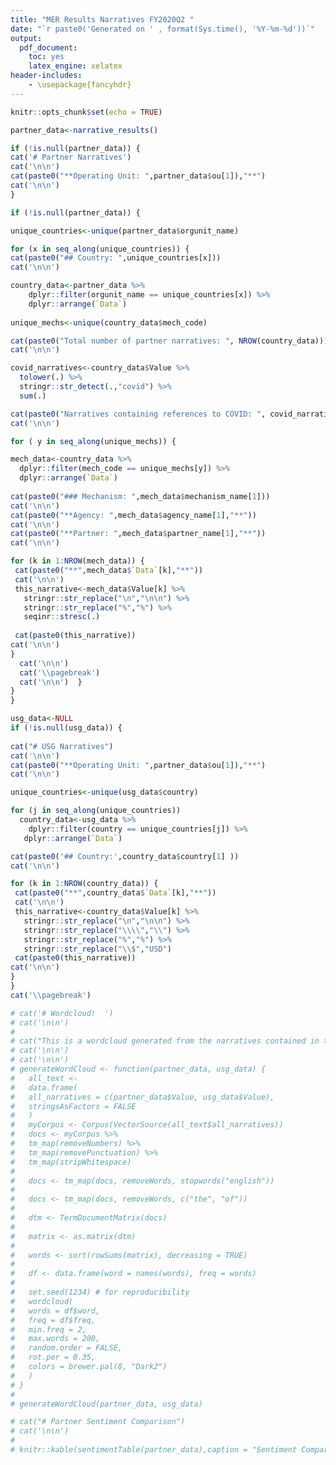 ```yaml
---
title: "MER Results Narratives FY2020Q2 "
date: "`r paste0('Generated on ' , format(Sys.time(), '%Y-%m-%d'))`"
output:
  pdf_document:
    toc: yes
    latex_engine: xelatex
header-includes:
    - \usepackage{fancyhdr}
---
```


<!-- \addtolength{\headheight}{1.0cm} -->
<!-- \pagestyle{fancyplain} -->
<!-- \rhead{\includegraphics[height=1.2cm]{/home/jason/development/Global/src/R/partnerNarratives/pepfar.png}} -->
<!-- \renewcommand{\headrulewidth}{0pt}  -->

```r
knitr::opts_chunk$set(echo = TRUE)
```

```r

partner_data<-narrative_results()

if (!is.null(partner_data)) {
cat('# Partner Narratives')
cat('\n\n')
cat(paste0("**Operating Unit: ",partner_data$ou[1]),"**")
cat('\n\n')
}

```


```r

if (!is.null(partner_data)) {

unique_countries<-unique(partner_data$orgunit_name)

for (x in seq_along(unique_countries)) {
cat(paste0("## Country: ",unique_countries[x]))
cat('\n\n') 

country_data<-partner_data %>% 
    dplyr::filter(orgunit_name == unique_countries[x]) %>% 
    dplyr::arrange(`Data`)
  
unique_mechs<-unique(country_data$mech_code)

cat(paste0("Total number of partner narratives: ", NROW(country_data)))
cat('\n\n')

covid_narratives<-country_data$Value %>% 
  tolower(.) %>% 
  stringr::str_detect(.,"covid") %>% 
  sum(.)

cat(paste0("Narratives containing references to COVID: ", covid_narratives ))
cat('\n\n')

for ( y in seq_along(unique_mechs)) {

mech_data<-country_data %>%  
  dplyr::filter(mech_code == unique_mechs[y]) %>%
  dplyr::arrange(`Data`)
  
cat(paste0("### Mechanism: ",mech_data$mechanism_name[1]))
cat('\n\n') 
cat(paste0("**Agency: ",mech_data$agency_name[1],"**"))
cat('\n\n')
cat(paste0("**Partner: ",mech_data$partner_name[1],"**"))
cat('\n\n')

for (k in 1:NROW(mech_data)) {
 cat(paste0("**",mech_data$`Data`[k],"**"))
 cat('\n\n')
 this_narrative<-mech_data$Value[k] %>% 
   stringr::str_replace("\n","\n\n") %>% 
   stringr::str_replace("%","%") %>% 
   seqinr::stresc(.)
 
 cat(paste0(this_narrative))
cat('\n\n')
}
  cat('\n\n')
  cat('\\pagebreak')
  cat('\n\n')  }
}
}

```


```r
usg_data<-NULL
if (!is.null(usg_data)) {
  
cat("# USG Narratives")
cat('\n\n')
cat(paste0("**Operating Unit: ",partner_data$ou[1]),"**")
cat('\n\n')

unique_countries<-unique(usg_data$country)

for (j in seq_along(unique_countries))
  country_data<-usg_data %>% 
    dplyr::filter(country == unique_countries[j]) %>% 
   dplyr::arrange(`Data`)

cat(paste0('## Country:',country_data$country[1] ))
cat('\n\n')

for (k in 1:NROW(country_data)) {
 cat(paste0("**",country_data$`Data`[k],"**"))
 cat('\n\n')
 this_narrative<-country_data$Value[k] %>% 
   stringr::str_replace("\n","\n\n") %>% 
   stringr::str_replace("\\\\","\\") %>% 
   stringr::str_replace("%","%") %>% 
   stringr::str_replace("\\$","USD")
 cat(paste0(this_narrative))
cat('\n\n')
}  
}
cat('\\pagebreak')

```

```r
# cat('# Wordcloud!  ')
# cat('\n\n')
# 
# cat("This is a wordcloud generated from the narratives contained in this document. ")
# cat('\n\n')
# cat('\n\n')
# generateWordCloud <- function(partner_data, usg_data) {
#   all_text <-
#   data.frame(
#   all_narratives = c(partner_data$Value, usg_data$Value),
#   stringsAsFactors = FALSE
#   )
#   myCorpus <- Corpus(VectorSource(all_text$all_narratives))
#   docs <- myCorpus %>%
#   tm_map(removeNumbers) %>%
#   tm_map(removePunctuation) %>%
#   tm_map(stripWhitespace)
#   
#   docs <- tm_map(docs, removeWords, stopwords("english"))
#   
#   docs <- tm_map(docs, removeWords, c("the", "of"))
#   
#   dtm <- TermDocumentMatrix(docs)
#   
#   matrix <- as.matrix(dtm)
#   
#   words <- sort(rowSums(matrix), decreasing = TRUE)
#   
#   df <- data.frame(word = names(words), freq = words)
#   
#   set.seed(1234) # for reproducibility
#   wordcloud(
#   words = df$word,
#   freq = df$freq,
#   min.freq = 2,
#   max.words = 200,
#   random.order = FALSE,
#   rot.per = 0.35,
#   colors = brewer.pal(8, "Dark2")
#   )
# }
# 
# generateWordCloud(partner_data, usg_data)
```


```r

# cat("# Partner Sentiment Comparison")
# cat('\n\n')
# 
# knitr::kable(sentimentTable(partner_data),caption = "Sentiment Comparison")

```